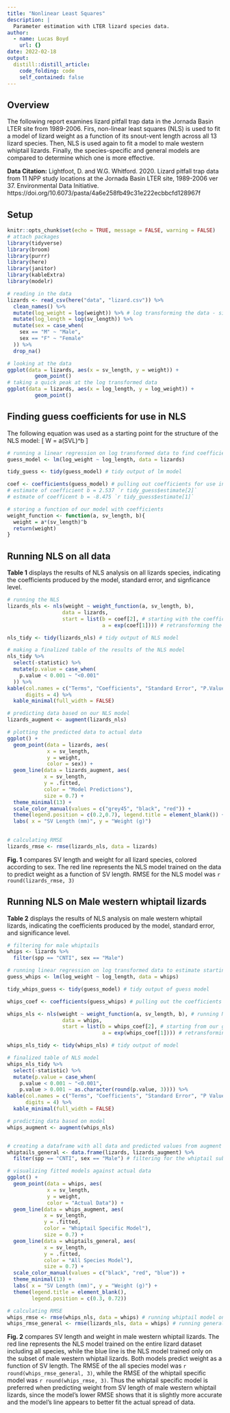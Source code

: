 ```yaml
---
title: "Nonlinear Least Squares"
description: |
  Parameter estimation with LTER lizard species data.
author:
  - name: Lucas Boyd
    url: {}
date: 2022-02-18
output:
  distill::distill_article:
    code_folding: code
    self_contained: false
---
```



## Overview

The following report examines lizard pitfall trap data in the Jornada Basin LTER site from 1989-2006. Firs, non-linear least squares (NLS) is used to fit a model of lizard weight as a function of its snout-vent length across all 13 lizard species. Then, NLS is used again to fit a model to male western whiptail lizards. Finally, the species-specific and general models are compared to determine which one is more effective. 

**Data Citation:** Lightfoot, D. and W.G. Whitford. 2020. Lizard pitfall trap data from 11 NPP study locations at the Jornada Basin LTER site, 1989-2006 ver 37. Environmental Data Initiative. https://doi.org/10.6073/pasta/4a6e258fb49c31e222ecbbcfd128967f


## Setup 
```r
knitr::opts_chunk$set(echo = TRUE, message = FALSE, warning = FALSE)
# attach packages
library(tidyverse)
library(broom)
library(purrr)
library(here)
library(janitor)
library(kableExtra)
library(modelr)
```

```r
# reading in the data
lizards <- read_csv(here("data", "lizard.csv")) %>% 
  clean_names() %>% 
  mutate(log_weight = log(weight)) %>% # log transforming the data - since we are using an exponential base equation
  mutate(log_length = log(sv_length)) %>% 
  mutate(sex = case_when(
    sex == "M" ~ "Male",
    sex == "F" ~ "Female"
  )) %>% 
  drop_na()
```


```r
# looking at the data 
ggplot(data = lizards, aes(x = sv_length, y = weight)) +
         geom_point()
# taking a quick peak at the log transformed data
ggplot(data = lizards, aes(x = log_length, y = log_weight)) +
         geom_point()
```
## Finding guess coefficients for use in NLS
The following equation was used as a starting point for the structure of the NLS model:
\[
W = a(SVL)^b
\]

```r
# running a linear regression on log transformed data to find coefficients
guess_model <- lm(log_weight ~ log_length, data = lizards)

tidy_guess <- tidy(guess_model) # tidy output of lm model

coef <- coefficients(guess_model) # pulling out coefficients for use in NLS
# estimate of coefficient b = 2.537 `r tidy_guess$estimate[2]`
# estmate of coefficent b = -8.475 `r tidy_guess$estimate[1]`

# storing a function of our model with coefficients
weight_function <- function(a, sv_length, b){
  weight = a*(sv_length)^b
  return(weight)
}
```

## Running NLS on all data

**Table 1** displays the results of NLS analysis on all lizards species, indicating the coefficients produced by the model, standard error, and signficance level. 

```r
# running the NLS
lizards_nls <- nls(weight ~ weight_function(a, sv_length, b),
                  data = lizards,
                  start = list(b = coef[2], # starting with the coefficients we estimated from the linear model
                               a = exp(coef[1]))) # retransforming the intercept with exp()

nls_tidy <- tidy(lizards_nls) # tidy output of NLS model

# making a finalized table of the results of the NLS model
nls_tidy %>% 
  select(-statistic) %>% 
  mutate(p.value = case_when(
    p.value < 0.001 ~ "<0.001"
  )) %>% 
kable(col.names = c("Terms", "Coefficients", "Standard Error", "P.Value"),
      digits = 4) %>% 
  kable_minimal(full_width = FALSE)

```

```r
# predicting data based on our NLS model
lizards_augment <- augment(lizards_nls)

# plotting the predicted data to actual data
ggplot() +
  geom_point(data = lizards, aes(
             x = sv_length,
             y = weight, 
             color = sex)) +
  geom_line(data = lizards_augment, aes(
            x = sv_length,
            y = .fitted,
            color = "Model Predictions"),
            size = 0.7) +
  theme_minimal(13) +
  scale_color_manual(values = c("grey45", "black", "red")) +
  theme(legend.position = c(0.2,0.7), legend.title = element_blank()) +
  labs( x = "SV Length (mm)", y = "Weight (g)")
  

# calculating RMSE
lizards_rmse <- rmse(lizards_nls, data = lizards)
```

**Fig. 1** compares SV length and weight for all lizard species, colored according to sex. The red line represents the NLS model trained on the data to predict weight as a function of SV length. RMSE for the NLS model was `r round(lizards_rmse, 3)`


## Running NLS on Male western whiptail lizards

**Table 2** displays the results of NLS analysis on male western whiptail lizards, indicating the coefficients produced by the model, standard error, and significance level. 

```r
# filtering for male whiptails
whips <- lizards %>% 
  filter(spp == "CNTI", sex == "Male") 

# running linear regression on log transformed data to estimate starting coefficients
guess_whips <- lm(log_weight ~ log_length, data = whips)

tidy_whips_guess <- tidy(guess_model) # tidy output of guess model

whips_coef <- coefficients(guess_whips) # pulling out the coefficients for use in NLS

whips_nls <- nls(weight ~ weight_function(a, sv_length, b), # running NLS on male western whiptails
                  data = whips,
                  start = list(b = whips_coef[2], # starting from our guess coefficients
                               a = exp(whips_coef[1]))) # retransforming the intercept coefficient 

whips_nls_tidy <- tidy(whips_nls) # tidy output of model

# finalized table of NLS model
whips_nls_tidy %>% 
  select(-statistic) %>% 
  mutate(p.value = case_when(
    p.value < 0.001 ~ "<0.001",
    p.value > 0.001 ~ as.character(round(p.value, 3)))) %>% 
kable(col.names = c("Terms", "Coefficients", "Standard Error", "P Value"),
      digits = 4) %>% 
  kable_minimal(full_width = FALSE)
```

```r
# predicting data based on model
whips_augment <- augment(whips_nls)


# creating a dataframe with all data and predicted values from augment 
whiptails_general <- data.frame(lizards, lizards_augment) %>% 
  filter(spp == "CNTI", sex == "Male") # filtering for the whiptail subset

# visualizing fitted models against actual data
ggplot() +
  geom_point(data = whips, aes(
             x = sv_length,
             y = weight,
             color = "Actual Data")) +
  geom_line(data = whips_augment, aes(
            x = sv_length,
            y = .fitted,
            color = "Whiptail Specific Model"),
            size = 0.7) +
  geom_line(data = whiptails_general, aes(
            x = sv_length,
            y = .fitted,
            color = "All Species Model"),
            size = 0.7) +
  scale_color_manual(values = c("black", "red", "blue")) +
  theme_minimal(13) +
  labs( x = "SV Length (mm)", y = "Weight (g)") +
  theme(legend.title = element_blank(),
        legend.position = c(0.3, 0.72))

# calculating RMSE
whips_rmse <- rmse(whips_nls, data = whips) # running whiptail model on whiptail subset
whips_rmse_general <- rmse(lizards_nls, data = whips) # running general model on whiptail subset

```

**Fig. 2** compares SV length and weight in male western whiptail lizards. The red line represents the NLS model trained on the entire lizard dataset including all species, while the blue line is the NLS model trained only on the subset of male western whiptail lizards. Both models predict weight as a function of SV length. The RMSE of the all species model was `r round(whips_rmse_general, 3)`, while the RMSE of the whiptail specific model was `r round(whips_rmse, 3)`. Thus the whiptail specific model is preferred when predicting weight from SV length of male western whiptail lizards, since the model's lower RMSE shows that it is slightly more accurate and the model's line appears to better fit the actual spread of data. 

